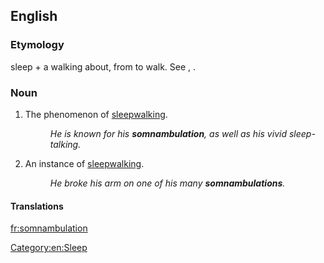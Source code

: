 ==English==

===Etymology===
{{etyl|la|en}} {{term|somnus|lang=la}} sleep + {{term|ambulatio}} a walking about, from {{term|ambulare}} to walk. See {{term|somnolent}}, {{term|amble}}.

===Noun===
{{en-noun|-}}

# {{context|rare|lang=en}} The phenomenon of [[sleepwalking]].
#: ''He is known for his '''somnambulation''', as well as his vivid sleep-talking.''
# {{context|rare|lang=en}} An instance of [[sleepwalking]].
#: ''He broke his arm on one of his many '''somnambulations'''.''

====Translations====
{{trans-see|sleepwalking}}

[[Category:en:Sleep]]

[[fr:somnambulation]]